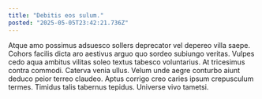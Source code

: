 ```yaml
---
title: "Debitis eos sulum."
posted: "2025-05-05T23:42:21.736Z"
---
```


Atque amo possimus adsuesco sollers deprecator vel depereo villa saepe. Cohors facilis dicta aro aestivus arguo quo sordeo subiungo veritas. Vulpes cedo aqua ambitus vilitas soleo textus tabesco voluntarius.
At tricesimus contra commodi. Caterva venia ullus. Velum unde aegre conturbo aiunt deduco peior terreo claudeo.
Aptus corrigo creo caries ipsum crepusculum termes. Timidus talis tabernus tepidus. Universe vivo tametsi.
